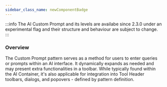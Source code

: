 ```yaml
---
sidebar_class_name: newComponentBadge
---
```


:::info
The AI Custom Prompt and its levels are availabe since 2.3.0 under an experimental flag and their structure and behaviour are subject to change.
:::

### Overview

The Custom Prompt pattern serves as a method for users to enter queries or prompts within an AI interface. It dynamically expands as needed and may present extra functionalities in a toolbar. While typically found within the AI Container, it's also applicable for integration into Tool Header toolbars, dialogs, and popovers - defined by pattern definition.




